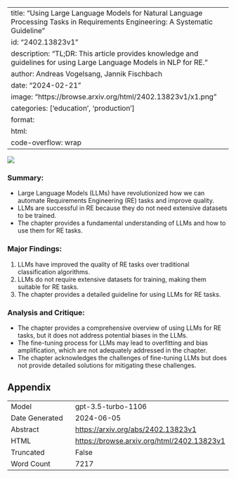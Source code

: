 
---
title: "Using Large Language Models for Natural Language Processing Tasks in Requirements Engineering: A Systematic Guideline"
id: "2402.13823v1"
description: "TL;DR: This article provides knowledge and guidelines for using Large Language Models in NLP for RE."
author: Andreas Vogelsang, Jannik Fischbach
date: "2024-02-21"
image: "https://browse.arxiv.org/html/2402.13823v1/x1.png"
categories: ['education', 'production']
format:
  html:
    code-overflow: wrap
---

![](https://browse.arxiv.org/html/2402.13823v1/x1.png)

### **Summary:**
- Large Language Models (LLMs) have revolutionized how we can automate Requirements Engineering (RE) tasks and improve quality.
- LLMs are successful in RE because they do not need extensive datasets to be trained.
- The chapter provides a fundamental understanding of LLMs and how to use them for RE tasks.

### **Major Findings:**
1. LLMs have improved the quality of RE tasks over traditional classification algorithms.
2. LLMs do not require extensive datasets for training, making them suitable for RE tasks.
3. The chapter provides a detailed guideline for using LLMs for RE tasks.

### **Analysis and Critique:**
- The chapter provides a comprehensive overview of using LLMs for RE tasks, but it does not address potential biases in the LLMs.
- The fine-tuning process for LLMs may lead to overfitting and bias amplification, which are not adequately addressed in the chapter.
- The chapter acknowledges the challenges of fine-tuning LLMs but does not provide detailed solutions for mitigating these challenges.

## Appendix

|          |          |
|----------|----------|
| Model     | gpt-3.5-turbo-1106       |
| Date Generated     | 2024-06-05       |
| Abstract | [https://arxiv.org/abs/2402.13823v1](https://arxiv.org/abs/2402.13823v1)        |
| HTML     | [https://browse.arxiv.org/html/2402.13823v1](https://browse.arxiv.org/html/2402.13823v1)       |
| Truncated       | False       |
| Word Count       | 7217       |